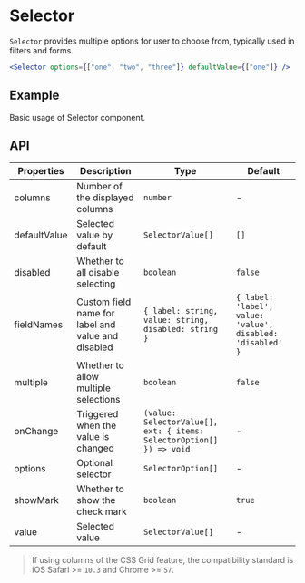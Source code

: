 # Selector

`Selector` provides multiple options for user to choose from, typically used in filters and forms.

```jsx
<Selector options={["one", "two", "three"]} defaultValue={["one"]} />
```

## Example

Basic usage of Selector component.

<Demo src="../../components/selector/demo/Example.tsx" />

## API

| Properties   | Description                                        | Type                                                                 | Default                                                    |
| ------------ | -------------------------------------------------- | -------------------------------------------------------------------- | ---------------------------------------------------------- |
| columns      | Number of the displayed columns                    | `number`                                                             | -                                                          |
| defaultValue | Selected value by default                          | `SelectorValue[]`                                                    | `[]`                                                       |
| disabled     | Whether to all disable selecting                   | `boolean`                                                            | `false`                                                    |
| fieldNames   | Custom field name for label and value and disabled | `{ label: string, value: string, disabled: string }`                 | `{ label: 'label', value: 'value', disabled: 'disabled' }` |
| multiple     | Whether to allow multiple selections               | `boolean`                                                            | `false`                                                    |
| onChange     | Triggered when the value is changed                | `(value: SelectorValue[], ext: { items: SelectorOption[] }) => void` | -                                                          |
| options      | Optional selector                                  | `SelectorOption[]`                                                   | -                                                          |
| showMark     | Whether to show the check mark                     | `boolean`                                                            | `true`                                                     |
| value        | Selected value                                     | `SelectorValue[]`                                                    | -                                                          |

> If using columns of the CSS Grid feature, the compatibility standard is iOS Safari >= `10.3` and Chrome >= `57`.
